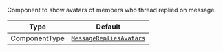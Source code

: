 Component to show avatars of members who thread replied on message.

| Type          | Default                                                                                  |
| ------------- | ---------------------------------------------------------------------------------------- |
| ComponentType | [`MessageRepliesAvatars`](../../../../ui-components/message/message-replies-avatars.mdx) |
